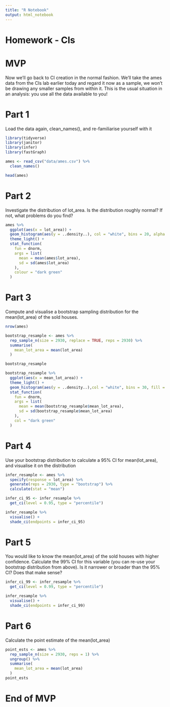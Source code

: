 ```yaml
---
title: "R Notebook"
output: html_notebook
---
```


# Homework - CIs

# MVP

Now we’ll go back to CI creation in the normal fashion. We’ll take the ames data from the CIs lab earlier today and regard it now as a sample, we won’t be drawing any smaller samples from within it. This is the usual situation in an analysis: you use all the data available to you!

# Part 1

Load the data again, clean_names(), and re-familiarise yourself with it

```r

library(tidyverse)
library(janitor)
library(infer)
library(fastGraph)

ames <- read_csv("data/ames.csv") %>% 
  clean_names()

head(ames)

```


# Part 2

Investigate the distribution of lot_area. Is the distribution roughly normal? If not, what problems do you find?

```r

ames %>% 
  ggplot(aes(x = lot_area)) +
  geom_histogram(aes(y = ..density..), col = "white", bins = 20, alpha = 0.7, fill = "grey40") +
  theme_light() +
  stat_function(
    fun = dnorm,
    args = list(
      mean = mean(ames$lot_area),
      sd = sd(ames$lot_area)
    ),
    colour = "dark green"
  )

```

# Part 3

Compute and visualise a bootstrap sampling distribution for the mean(lot_area) of the sold houses.

```r

nrow(ames)

bootstrap_resample <- ames %>% 
  rep_sample_n(size = 2930, replace = TRUE, reps = 2930) %>% 
  summarise(
    mean_lot_area = mean(lot_area)
  )

bootstrap_resample


```


```r

bootstrap_resample %>% 
  ggplot(aes(x = mean_lot_area)) +
  theme_light() +
  geom_histogram(aes(y = ..density..),col = "white", bins = 30, fill = "grey40", alpha = 0.8) +
  stat_function(
    fun = dnorm,
    args = list(
      mean = mean(bootstrap_resample$mean_lot_area),
      sd = sd(bootstrap_resample$mean_lot_area)
    ),
    col = "dark green"
  )

```

# Part 4

Use your bootstrap distribution to calculate a 95%
 CI for mean(lot_area), and visualise it on the distribution
 

```r

infer_resample <- ames %>% 
  specify(response = lot_area) %>% 
  generate(reps = 2930, type = "bootstrap") %>% 
  calculate(stat = "mean")

infer_ci_95 <- infer_resample %>% 
  get_ci(level = 0.95, type = "percentile")

infer_resample %>% 
  visualise() +
  shade_ci(endpoints = infer_ci_95)

```
 
# Part 5

You would like to know the mean(lot_area) of the sold houses with higher confidence. Calculate the 99% CI for this variable (you can re-use your bootstrap distribution from above). Is it narrower or broader than the 95% CI? Does that make sense?

```r

infer_ci_99 <- infer_resample %>% 
  get_ci(level = 0.99, type = "percentile")

infer_resample %>% 
  visualise() +
  shade_ci(endpoints = infer_ci_99)

```


# Part 6

Calculate the point estimate of the mean(lot_area)

```r

point_ests <- ames %>%
  rep_sample_n(size = 2930, reps = 1) %>%
  ungroup() %>%
  summarise(
    mean_lot_area = mean(lot_area)
  )
point_ests

```


# End of MVP








